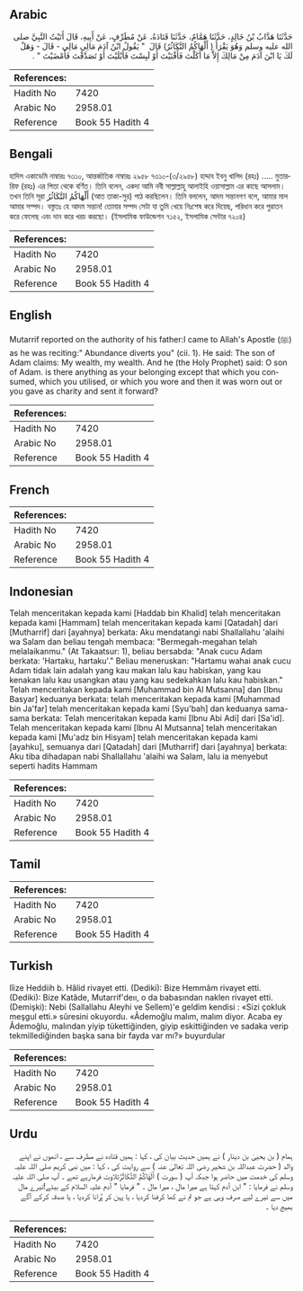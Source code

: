 ## Arabic


<div dir="rtl" lang="ar" style={{fontSize:'larger',backgroundColor:'#f8f9fa',padding:20}}>
حَدَّثَنَا هَدَّابُ بْنُ خَالِدٍ، حَدَّثَنَا هَمَّامٌ، حَدَّثَنَا قَتَادَةُ، عَنْ مُطَرِّفٍ، عَنْ أَبِيهِ، قَالَ أَتَيْتُ النَّبِيَّ صلى الله عليه وسلم وَهُوَ يَقْرَأُ ‏(‏ أَلْهَاكُمُ التَّكَاثُرُ‏)‏ قَالَ ‏ "‏ يَقُولُ ابْنُ آدَمَ مَالِي مَالِي - قَالَ - وَهَلْ لَكَ يَا ابْنَ آدَمَ مِنْ مَالِكَ إِلاَّ مَا أَكَلْتَ فَأَفْنَيْتَ أَوْ لَبِسْتَ فَأَبْلَيْتَ أَوْ تَصَدَّقْتَ فَأَمْضَيْتَ ‏"‏ ‏.‏
</div>
<div style={{backgroundColor:'#f8f9fa',padding:20, marginBottom: 10}}><table> <thead> <tr> <th>References:</th> <th></th> </tr> </thead> <tbody><tr><td>Hadith No</td><td>7420</td></tr><tr><td>Arabic No</td><td>2958.01</td></tr><tr><td>Reference</td><td>Book 55 Hadith 4</td></tr></tbody></table></div>

## Bengali


<div dir="ltr" lang="bn" style={{fontSize:'larger',backgroundColor:'#f8f9fa',padding:20}}>
হাদিস একাডেমি নাম্বারঃ ৭৩১০, আন্তর্জাতিক নাম্বারঃ ২৯৫৮ ৭৩১০-(৩/২৯৫৮) হাদ্দাব ইবনু খালিদ (রহঃ) ..... মুতাররিফ (রহঃ) এর পিতা থেকে বর্ণিত। তিনি বলেন, একদা আমি নবী সাল্লাল্লাহু আলাইহি ওয়াসাল্লাম এর কাছে আসলাম। তখন তিনি সূরা أَلْهَاكُمُ التَّكَاثُرُ (আত তাকা-সুর) পাঠ করছিলেন। তিনি বললেন, আদম সন্তানগণ বলে, আমার মাল আমার সম্পদ। বস্তুতঃ হে আদম সন্তান! তোমার সম্পদ সেটা যা তুমি খেয়ে নিঃশেষ করে দিয়েছ, পরিধান করে পুরাতন করে ফেলেছ এবং দান করে খরচ করছো। (ইসলামিক ফাউন্ডেশন ৭১৫২, ইসলামিক সেন্টার ৭২০৪)
</div>
<div style={{backgroundColor:'#f8f9fa',padding:20, marginBottom: 10}}><table> <thead> <tr> <th>References:</th> <th></th> </tr> </thead> <tbody><tr><td>Hadith No</td><td>7420</td></tr><tr><td>Arabic No</td><td>2958.01</td></tr><tr><td>Reference</td><td>Book 55 Hadith 4</td></tr></tbody></table></div>

## English


<div dir="ltr" lang="en" style={{fontSize:'larger',backgroundColor:'#f8f9fa',padding:20}}>
Mutarrif reported on the authority of his father:I came to Allah's Apostle (ﷺ) as he was reciting:" Abundance diverts you" (cii. 1). He said: The son of Adam claims: My wealth, my wealth. And he (the Holy Prophet) said: O son of Adam. is there anything as your belonging except that which you consumed, which you utilised, or which you wore and then it was worn out or you gave as charity and sent it forward?
</div>
<div style={{backgroundColor:'#f8f9fa',padding:20, marginBottom: 10}}><table> <thead> <tr> <th>References:</th> <th></th> </tr> </thead> <tbody><tr><td>Hadith No</td><td>7420</td></tr><tr><td>Arabic No</td><td>2958.01</td></tr><tr><td>Reference</td><td>Book 55 Hadith 4</td></tr></tbody></table></div>

## French


<div dir="ltr" lang="fr" style={{fontSize:'larger',backgroundColor:'#f8f9fa',padding:20}}>

</div>
<div style={{backgroundColor:'#f8f9fa',padding:20, marginBottom: 10}}><table> <thead> <tr> <th>References:</th> <th></th> </tr> </thead> <tbody><tr><td>Hadith No</td><td>7420</td></tr><tr><td>Arabic No</td><td>2958.01</td></tr><tr><td>Reference</td><td>Book 55 Hadith 4</td></tr></tbody></table></div>

## Indonesian


<div dir="ltr" lang="id" style={{fontSize:'larger',backgroundColor:'#f8f9fa',padding:20}}>
Telah menceritakan kepada kami [Haddab bin Khalid] telah menceritakan kepada kami [Hammam] telah menceritakan kepada kami [Qatadah] dari [Mutharrif] dari [ayahnya] berkata: Aku mendatangi nabi Shallallahu 'alaihi wa Salam dan beliau tengah membaca: "Bermegah-megahan telah melalaikanmu." (At Takaatsur: 1), beliau bersabda: "Anak cucu Adam berkata: 'Hartaku, hartaku'." Beliau meneruskan: "Hartamu wahai anak cucu Adam tidak lain adalah yang kau makan lalu kau habiskan, yang kau kenakan lalu kau usangkan atau yang kau sedekahkan lalu kau habiskan." Telah menceritakan kepada kami [Muhammad bin Al Mutsanna] dan [Ibnu Basyar] keduanya berkata: telah menceritakan kepada kami [Muhammad bin Ja'far] telah menceritakan kepada kami [Syu'bah] dan keduanya sama-sama berkata: Telah menceritakan kepada kami [Ibnu Abi Adi] dari [Sa'id]. Telah menceritakan kepada kami [Ibnu Al Mutsanna] telah menceritakan kepada kami [Mu'adz bin Hisyam] telah menceritakan kepada kami [ayahku], semuanya dari [Qatadah] dari [Mutharrif] dari [ayahnya] berkata: Aku tiba dihadapan nabi Shallallahu 'alaihi wa Salam, lalu ia menyebut seperti hadits Hammam
</div>
<div style={{backgroundColor:'#f8f9fa',padding:20, marginBottom: 10}}><table> <thead> <tr> <th>References:</th> <th></th> </tr> </thead> <tbody><tr><td>Hadith No</td><td>7420</td></tr><tr><td>Arabic No</td><td>2958.01</td></tr><tr><td>Reference</td><td>Book 55 Hadith 4</td></tr></tbody></table></div>

## Tamil


<div dir="ltr" lang="ta" style={{fontSize:'larger',backgroundColor:'#f8f9fa',padding:20}}>

</div>
<div style={{backgroundColor:'#f8f9fa',padding:20, marginBottom: 10}}><table> <thead> <tr> <th>References:</th> <th></th> </tr> </thead> <tbody><tr><td>Hadith No</td><td>7420</td></tr><tr><td>Arabic No</td><td>2958.01</td></tr><tr><td>Reference</td><td>Book 55 Hadith 4</td></tr></tbody></table></div>

## Turkish


<div dir="ltr" lang="tr" style={{fontSize:'larger',backgroundColor:'#f8f9fa',padding:20}}>
lîize Heddiih b. Hâlid rivayet etti. (Dediki): Bize Hemmâm rivayet etti. (Dediki): Bize Katâde, Mutarrif'deıı, o da babasından naklen rivayet etti. (Demişki): Nebi (Sallallahu Aleyhi ve Sellem)'e geldim kendisi : «Sizi çokluk meşgul etti.» sûresini okuyordu. «Âdemoğlu malım, malım diyor. Acaba ey Âdemoğlu, malından yiyip tükettiğinden, giyip eskittiğinden ve sadaka verip tekmillediğinden başka sana bir fayda var mı?» buyurdular
</div>
<div style={{backgroundColor:'#f8f9fa',padding:20, marginBottom: 10}}><table> <thead> <tr> <th>References:</th> <th></th> </tr> </thead> <tbody><tr><td>Hadith No</td><td>7420</td></tr><tr><td>Arabic No</td><td>2958.01</td></tr><tr><td>Reference</td><td>Book 55 Hadith 4</td></tr></tbody></table></div>

## Urdu


<div dir="rtl" lang="ur" style={{fontSize:'larger',backgroundColor:'#f8f9fa',padding:20}}>
ہمام ( بن یحییٰ بن دینار ) نے ہمیں حدیث بیان کی ، کہا : ہمیں قتادہ نے مطرف سے ، انھوں نے اپنے والد ( حضرت عبداللہ بن شخیر رضی اللہ تعالیٰ عنہ ) سے روایت کی ، کہا : میں نبی کریم صلی اللہ علیہ وسلم کی خدمت میں حاضر ہوا جبکہ آپ ( سورت ) أَلْهَاكُمُ التَّكَاثُرُتلاوت فرمارہے تھے ۔ آپ صلی اللہ علیہ وسلم نے فرمایا : " ابن آدم کہتا ہے میرا مال ، میرا مال ۔ " فرمایا " آدم علیہ السلام کے بیٹے!تیرے مال میں سے تیرے لیے صرف وہی ہے جو تم نے کھا کرفنا کردیا ، یا پہن کر پُرانا کردیا ، یا صدقہ کرکے آگے بھیج دیا ۔
</div>
<div style={{backgroundColor:'#f8f9fa',padding:20, marginBottom: 10}}><table> <thead> <tr> <th>References:</th> <th></th> </tr> </thead> <tbody><tr><td>Hadith No</td><td>7420</td></tr><tr><td>Arabic No</td><td>2958.01</td></tr><tr><td>Reference</td><td>Book 55 Hadith 4</td></tr></tbody></table></div>